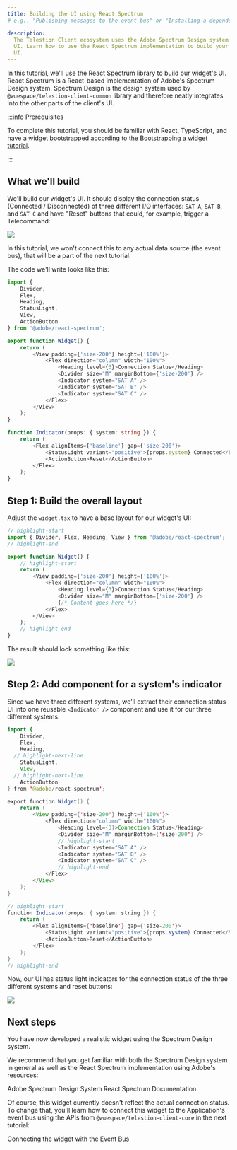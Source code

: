 ```yaml
---
title: Building the UI using React Spectrum
# e.g., "Publishing messages to the event bus" or "Installing a dependency using npm"

description:
  The Telestion Client ecosystem uses the Adobe Spectrum Design system for its
  UI. Learn how to use the React Spectrum implementation to build your widget's
  UI.
---
```


<!--
Tutorial
========

=== When to use this template:
Use this template when you want to give a quick, step-by-step tutorial for solving a specific
technical problem. Tutorials allow the reader to learn how to implement something within
their projects quickly.

=== When not to use this template:
When your article focuses more on a concept/technology and is not rooted in a specific technical
problem ("how to do XY?"), consider using a guide instead.

=== Guide or Tutorial
A tutorial provides a quick, technical "step-by-step" tutorial for a
given problem. Thus, a guide describes less the handling of a specific problem
and more the general interaction of the reader with a given concept.

Example with npm articles:
- "npm": (Concept, explaining what npm is)
- "Installing a dependency with npm" (Tutorial, providing a quick tutorial to
  solve a technical problem)
- "Managing dependencies with npm" (Guide, including both technical knowledge, but
  also best practices and more)

=== Writing tips:
- Write in the present tense
- Use neutral pronouns (they/them instead of he/she and him/her)
- Be respectful to everyone
- Be aware of the potential for cultural misunderstandings
- Provide explanations for what you do, but focus on the step-by-step guide
  without deeply explaining every technical decision and why it's best prcatice
  to do so (you can describe best practices in a guide, a tutorial must focus on
  keeping the "step by step" flow going)
-->

<!-- Relevant imports: -->


<!-- Short description of what the article covers: -->

In this tutorial, we'll use the React Spectrum library to build our widget's UI.
React Spectrum is a React-based implementation of Adobe's Spectrum Design
system. Spectrum Design is the design system used by
`@wuespace/telestion-client-common` library and therefore neatly integrates into
the other parts of the client's UI.

:::info Prerequisites

To complete this tutorial, you should be familiar with React, TypeScript, and
have a widget bootstrapped according to the
[Bootstrapping a widget tutorial](../bootstrapping-a-widget).

:::

## What we'll build

We'll build our widget's UI. It should display the connection status (Connected
/ Disconnected) of three different I/O interfaces: `SAT A`, `SAT B`, and `SAT C`
and have "Reset" buttons that could, for example, trigger a Telecommand:

<Image src="img/client/my-first-widget/04.png" center />

In this tutorial, we won't connect this to any actual data source (the event
bus), that will be a part of the next tutorial.

The code we'll write looks like this:

```ts title='src/widgets/my-new-widget/widget.tsx'
import {
	Divider,
	Flex,
	Heading,
	StatusLight,
	View,
	ActionButton
} from '@adobe/react-spectrum';

export function Widget() {
	return (
		<View padding={'size-200'} height={'100%'}>
			<Flex direction="column" width="100%">
				<Heading level={3}>Connection Status</Heading>
				<Divider size="M" marginBottom={'size-200'} />
				<Indicator system="SAT A" />
				<Indicator system="SAT B" />
				<Indicator system="SAT C" />
			</Flex>
		</View>
	);
}

function Indicator(props: { system: string }) {
	return (
		<Flex alignItems={'baseline'} gap={'size-200'}>
			<StatusLight variant="positive">{props.system} Connected</StatusLight>
			<ActionButton>Reset</ActionButton>
		</Flex>
	);
}
```

## Step 1: Build the overall layout

Adjust the `widget.tsx` to have a base layout for our widget's UI:

```ts title='src/widgets/my-new-widget/widget.tsx'
// highlight-start
import { Divider, Flex, Heading, View } from '@adobe/react-spectrum';
// highlight-end

export function Widget() {
	// highlight-start
	return (
		<View padding={'size-200'} height={'100%'}>
			<Flex direction="column" width="100%">
				<Heading level={3}>Connection Status</Heading>
				<Divider size="M" marginBottom={'size-200'} />
				{/* Content goes here */}
			</Flex>
		</View>
	);
	// highlight-end
}
```

The result should look something like this:

<Image src="img/client/my-first-widget/03.png" center />

## Step 2: Add component for a system's indicator

Since we have three different systems, we'll extract their connection status UI
into one reusable `<Indicator />` component and use it for our three different
systems:

```java title='Car.java'
import {
	Divider,
	Flex,
	Heading,
  // highlight-next-line
	StatusLight,
	View,
  // highlight-next-line
	ActionButton
} from '@adobe/react-spectrum';

export function Widget() {
	return (
		<View padding={'size-200'} height={'100%'}>
			<Flex direction="column" width="100%">
				<Heading level={3}>Connection Status</Heading>
				<Divider size="M" marginBottom={'size-200'} />
				// highlight-start
				<Indicator system="SAT A" />
				<Indicator system="SAT B" />
				<Indicator system="SAT C" />
				// highlight-end
			</Flex>
		</View>
	);
}

// highlight-start
function Indicator(props: { system: string }) {
	return (
		<Flex alignItems={'baseline'} gap={'size-200'}>
			<StatusLight variant="positive">{props.system} Connected</StatusLight>
			<ActionButton>Reset</ActionButton>
		</Flex>
	);
}
// highlight-end
```

Now, our UI has status light indicators for the connection status of the three
different systems and reset buttons:

<Image src="img/client/my-first-widget/04.png" center />

## Next steps

<!-- Short concluding sentence: -->

You have now developed a realistic widget using the Spectrum Design system.

We recommend that you get familiar with both the Spectrum Design system in
general as well as the React Spectrum implementation using Adobe's resources:

<Reference to="https://spectrum.adobe.com/">
	Adobe Spectrum Design System
</Reference>
<Reference to="https://react-spectrum.adobe.com/react-spectrum/index.html">
	React Spectrum Documentation
</Reference>

Of course, this widget currently doesn't reflect the actual connection status.
To change that, you'll learn how to connect this widget to the Application's
event bus using the APIs from `@wuespace/telestion-client-core` in the next
tutorial:

<!-- Links to next steps/related articles -->

<Reference to="../connecting-with-event-bus">
	Connecting the widget with the Event Bus
</Reference>

<!--
Snippets
--------

<Reference to="../other-article">
    Relative Link to other article
</Reference>

<Reference to="https://www.example.com">
    Example Website
</Reference>
-->
